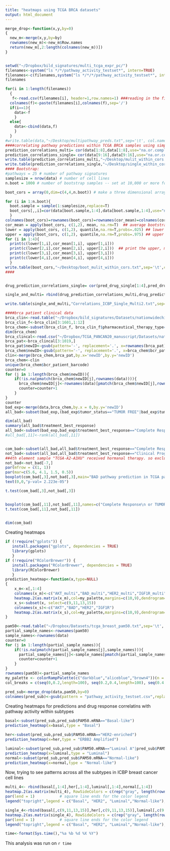 ```yaml
---
title: "heatmaps using TCGA BRCA datasets"
output: html_document
---
```


```r
merge_drop<-function(x,y,by=0)
{
  new_m<-merge(x,y,by=by)
  rownames(new_m)<-new_m$Row.names
  return(new_m[,2:length(colnames(new_m))])
}


setwd("~/Dropbox/bild_signatures/multi_tcga_expr_pc/")
filenames<-system("ls */*/pathway_activity_testset*", intern=TRUE)
filenames<-c(filenames,system("ls */*/*/pathway_activity_testset*", intern=TRUE))
filenames

for(i in 1:length(filenames))
  {
   f<-read.csv(filenames[i], header=1,row.names=1) ###reading in the filess one at a time
  colnames(f)<-paste(filenames[i],colnames(f),sep='/')
  if(i==1){
    data<-f
    }
  else{
    data<-cbind(data,f)
    }
  }
#write.table(data,"~/Desktop/multipathway_preds.txt",sep='\t', col.names = NA,quote=F)
####correlating pathway predictions within TCGA BRCA samples using simple and bootstrap methods
prediction_correlations_multi= cor(data[1:8],data[1:8],use="na.or.complete",method="spearman")
prediction_correlations_single= cor(data[9:16],data[9:16],use="na.or.complete",method="spearman")
write.table(prediction_correlations_multi,"~/Desktop/mulit_within_cors.txt",sep='\t',col.names = NA, quote=F)
write.table(prediction_correlations_single,"~/Desktop/single_within_cors.txt",sep='\t',col.names = NA, quote=F)
#### Bootstrap:
#pathways = 25 # number of pathway signatures
samplesize = nrow(data) # number of cell lines
n.boot = 1000 # number of bootstrap samples -- set at 10,000 or more for your final run

boot_cors = array(0,dim=c(4,4,n.boot)) # make a three dimensional array to store the bootstrap results

for (i in 1:n.boot){
  boot.sample = sample(1:samplesize,replace=T)
  boot_cors[,,i]=cor(data[boot.sample,1:4],data[boot.sample,1:4],use="na.or.complete",method = "spearman")
  }
colnames(boot_cors)=rownames(boot_cors)=rownames(cor_mean)=colnames(cor_mean)=colnames(data)[1:4]
cor_mean = apply(boot_cors, c(1,2), mean, na.rm=T)  ## average bootstrap cors. Should be similar to the non-boot values
lower = apply(boot_cors, c(1,2), quantile,na.rm=T,probs=.025) ## lower 95% CI
upper = apply(boot_cors, c(1,2), quantile,na.rm=T,probs=.975) ## upper 95% CI
for (i in 1:4){
  print(c(lower[1,i],cor_mean[1,i], upper[1,i]))
  print(c(lower[2,i],cor_mean[2,i], upper[2,i]))  ## print the upper, mean, lower for first pathway and first drug
  print(c(lower[3,i],cor_mean[3,i], upper[3,i]))
  print(c(lower[4,i],cor_mean[4,i], upper[4,i]))
  }
write.table(boot_cors,"~/Desktop/boot_mulit_within_cors.txt",sep='\t',col.names = NA, quote=F)
####


drug_prediction_correlations_single= cor(pred_drug_single[1:4],pred_drug_single[15:104],use="na.or.complete")

single_and_multi= rbind(drug_prediction_correlations_multi,drug_prediction_correlations_single)

write.table(single_and_multi,"Correlations_ICBP_Single_Multi2.txt",sep='\t', col.names = NA,quote=F)

####brca patient clinical data
brca_clin<-read.table("~/Dropbox/bild_signatures/Datasets/nationwidechildrens.org_clinical_drug_brca.txt", header=1,sep='\t')
brca_clin_f<-brca_clin[3:1601,1:12]
brca_chem<-subset(brca_clin_f, brca_clin_f$pharmaceutical_therapy_type=="Chemotherapy"&brca_clin_f$bcr_patient_barcode%in%unique(brca_clin_f$bcr_patient_barcode))
dim(brca_chem)
brca_clincal<-read.csv("~/Dropbox/TCGA_PANCAN20_manuscript/Datasets/nationwidechildrens.org_clinical_patient_brca.txt",row.names=1, header=1,sep='\t')
brca_pat<-brca_clincal[3:1019,]
brca_pat$newID<-gsub(pattern='-', replacement='.', x=rownames(brca_pat))
brca_chem$newID<-gsub(pattern='-', replacement='.', x=brca_chem$bcr_patient_barcode)
clin<-merge(brca_chem,brca_pat,by.x='newID',by.y='newID')
brca_chem<-clin
unique(brca_chem$bcr_patient_barcode)
counter=0
for (j in 1:length(brca_chem$newID)){
    if(!is.na(pmatch(brca_chem$newID[j],rownames(data)))){
      brca_chem$newID[j]<-rownames(data)[pmatch(brca_chem$newID[j],rownames(data), duplicates.ok=F)]  
      counter=counter+1
    }
}
counter
bad_exp<-merge(data,brca_chem,by.x = 0,by.y='newID')
all_bad<-subset(bad_exp,(bad_exp$tumor_status=="TUMOR FREE"|bad_exp$tumor_status=="WITH TUMOR")&(bad_exp$treatment_best_response=="Complete Response"|bad_exp$treatment_best_response=="Clinical Progressive Disease")&bad_exp$pharmaceutical_therapy_type=="Chemotherapy"&bad_exp$pr_status_by_ihc!="Positive"&bad_exp$er_status_by_ihc!="Positive"&bad_exp$her2_status_by_ihc!="Positive")

dim(all_bad)
summary(all_bad$treatment_best_response)
all_bad<-subset(bad_exp,bad_exp$treatment_best_response=="Complete Response"|bad_exp$treatment_best_response=="Clinical Progressive Disease")
#all_bad[,11]<-rank(all_bad[,11])


com_bad<-subset(all_bad,all_bad$treatment_best_response=="Complete Response"&all_bad$tumor_status=="TUMOR FREE")
not_bad<-subset(all_bad,all_bad$treatment_best_response=="Clinical Progressive Disease"|all_bad$tumor_status=="WITH TUMOR")
##4th element sample "TCGA-A2-A3XU" received hormanal therapy. so excluding this TCGA-A2-A3XU
not_bad<-not_bad[-7,]
par(mfrow = c(1, 1))
par(mar=c(5.6, 4.1, 1.5, 0.5)) 
boxplot(com_bad[,3],not_bad[,3],main="BAD pathway prediction in TCGA patients receiving chemotherapy",names=c("Complete Response\n or TUMOR FREE","Clinical Progressive Disease\n or WITH TUMOR"))
text(0,0,"p-val= 2.223e-05")

t.test(com_bad[,3],not_bad[,3])


boxplot(com_bad[,11],not_bad[,11],names=c("Complete Response\n or TUMOR FREE","Clinical Progressive Disease\n or WITH TUMOR"))
t.test(com_bad[,11],not_bad[,11])


dim(com_bad)
```

Creating heatmaps

```r

if (!require("gplots")) {
   install.packages("gplots", dependencies = TRUE)
   library(gplots)
   }
if (!require("RColorBrewer")) {
   install.packages("RColorBrewer", dependencies = TRUE)
   library(RColorBrewer)
   }
prediction_heatmap<-function(x,type=NULL)
{
    x_m<-x[,1:4]
    colnames(x_m)<-c("AKT_multi","BAD_multi","HER2_multi","IGF1R_multi")
    heatmap.2(as.matrix(x_m),col=my_palette,margins=c(10,9),dendrogram="none", trace="none",main=paste("Multi Adap Pathway","Activation Status",type,sep = "\n "),Rowv = NULL, Colv = NULL,density.info = "none",scale = 'row')
    x_s<-subset(x, select=c(9,11,13,15))
    colnames(x_s)<-c("AKT","BAD","HER2","IGF1R")
    heatmap.2(as.matrix(x_s),col=my_palette,margins=c(10,9),dendrogram="none",Rowv = NULL, Colv = NULL, trace="none",main=paste("Single Adap Pathway"," Activation Status",type,sep = "\n"),density.info = 'none',scale = 'row')
}

pam50<-read.table("~/Dropbox/Datasets/tcga_breast_pam50.txt",sep='\t', stringsAsFactors = T,header=T, row.names=1)
partial_sample_names<-rownames(pam50)
sample_names<-rownames(data)
counter=0
for (j in 1:length(partial_sample_names)){
    if(!is.na(pmatch(partial_sample_names[j],sample_names))){
      partial_sample_names[j]<-sample_names[pmatch(partial_sample_names[j],sample_names, duplicates.ok=F)]  
      counter=counter+1
    }
}
rownames(pam50)<-partial_sample_names
my_palette <- colorRampPalette(c("darkblue","aliceblue","brown4"))(n = 299)
col_breaks = c(seq(0,0.2,length=100), seq(0.2,0.4,length=100), seq(0.4,1,length=100)) 

pred_sub<-merge_drop(data,pam50,by=0)
colnames(pred_sub)<-gsub(pattern = "pathway_activity_testset.csv",replacement = "",x = colnames(pred_sub))

```

Creating  heatmaps for predictions and drug response correlatins with pathway activity within subtypes

```r
basal<-subset(pred_sub,pred_sub$PAM50.mRNA=="Basal-like")
prediction_heatmap(x=basal,type = "Basal")

her<-subset(pred_sub,pred_sub$PAM50.mRNA=="HER2-enriched")
prediction_heatmap(x=her,type = "ERBB2 Amplified")

luminal<-subset(pred_sub,pred_sub$PAM50.mRNA=="Luminal A"|pred_sub$PAM50.mRNA=="Luminal B")
prediction_heatmap(x=luminal,type = "Luminal")
normal<-subset(pred_sub,pred_sub$PAM50.mRNA=="Normal-like")
prediction_heatmap(x=normal,type = "Normal-like")
```

Now, trying to see patterns across all the subtypes in ICBP breast cancer cell lines

```r
multi_4<- rbind(basal[,1:4],her[,1:4],luminal[,1:4],normal[,1:4])
heatmap.2(as.matrix(multi_4), RowSideColors = c(rep("gray", length(rownames(basal))),rep("blue", length(rownames(her))),rep("black", length(rownames(luminal))),rep("green",length(rownames(normal)))),col=my_palette,dendrogram="none", trace="none",margins=c(12,9),main="Multi Preds within Subtypes",scale='row',Rowv=F,Colv=F)
par(lend = 1)           # square line ends for the color legend
legend("topright",legend = c("Basal", "HER2", "Luminal","Normal-like"), col = c("gray", "blue", "black","green"),  lty= 1,lwd = 10)

single_4<-rbind(basal[,c(9,11,13,15)],her[,c(9,11,13,15)],luminal[,c(9,11,13,15)],normal[,c(9,11,13,15)])
heatmap.2(as.matrix(single_4), RowSideColors = c(rep("gray", length(rownames(basal))),rep("blue", length(rownames(her))),rep("black", length(rownames(luminal))),rep("green",length(rownames(normal)))),col=my_palette,dendrogram="none", trace="none",margins=c(12,9),main="Single Preds within Subtypes",scale="row",Rowv=F,Colv=F)
par(lend = 1)           # square line ends for the color legend
legend("topright",legend = c("Basal", "HER2", "Luminal","Normal-like"), col = c("gray", "blue", "black","green"),  lty= 1,lwd = 10)

```

```r
time<-format(Sys.time(),"%a %b %d %X %Y")
```
This analysis was run on `r time` 

